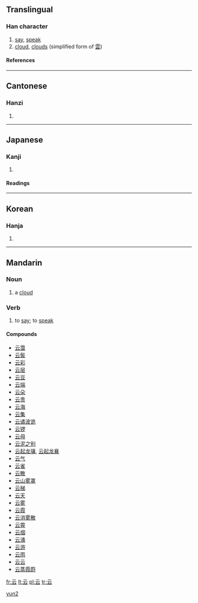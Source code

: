 {{see|雲}}<!-- may be replaced by zh-forms -->
==Translingual==

===Han character===
{{Han char|rad=二|as=02|sn=4|four=1073<sub>1</sub>|canj=一一戈 (MMI)}}

# [[say]], [[speak]]
# [[cloud]], [[cloud]]s (simplified form of [[雲]])

====References====
{{Han ref|kx=0086.080|dkj=00254|dj=0178.010|hdz=10384.020|uh=4E91|ud=20113|bh=A4AA|bd=42154}}

----

==Cantonese==

===Hanzi===
{{yue-hanzi|jyut=|y=wan4}}

# {{defn|Cantonese}}

----

==Japanese==

===Kanji===
{{ja-kanji|grade=|rs=二02}}

# {{defn|Japanese}}

====Readings====
{{ja-readings|on=[[うん]] (un)|kun=[[いう]] (iu)}}

----

==Korean==

===Hanja===
{{ko-hanja|hangeul=운|rv=un|mr=un}}

# {{defn|Korean}}

----

==Mandarin==

===Noun===
{{cmn-noun|s|pin=yún|pint=yun2|tra=雲|sim=云|rs=二02}}

# {{Beginning Mandarin|lang=zh-cn|skey=yun2}} a [[cloud]]

===Verb===
{{cmn-verb|ts|pin=yún|pint=yun2|rs=二02}}

# {{literary|lang=zh-tw|skey=二02}} to [[say]]; to [[speak]]

====Compounds====
*[[云霭]]
*[[云鬓]]
*[[云彩]]
*[[云层]]
*[[云豆]]
*[[云端]]
*[[云朵]]
*[[云贵]]
*[[云海]]
*[[云集]]
*[[云谲波诡]]
*[[云锣]]
*[[云母]]
*[[云泥之别]]
*[[云起龙骧]], [[云起龙襄]]
*[[云气]]
*[[云雀]]
*[[云散]]
*[[云山雾罩]]
*[[云梯]]
*[[云天]]
*[[云雾]]
*[[云霞]]
*[[云消雾散]]
*[[云霄]]
*[[云烟]]
*[[云涌]]
*[[云游]]
*[[云雨]]
*[[云云]]
*[[云蒸霞蔚]]

[[Category:zh-cn:Literary|yun2]]

[[fr:云]]
[[lt:云]]
[[pl:云]]
[[tr:云]]